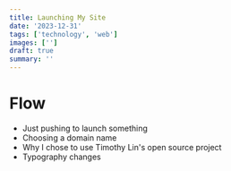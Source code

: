 ```yaml
---
title: Launching My Site
date: '2023-12-31'
tags: ['technology', 'web']
images: ['']
draft: true
summary: ''
---
```


# Flow
- Just pushing to launch something
- Choosing a domain name
- Why I chose to use Timothy Lin's open source project
- Typography changes